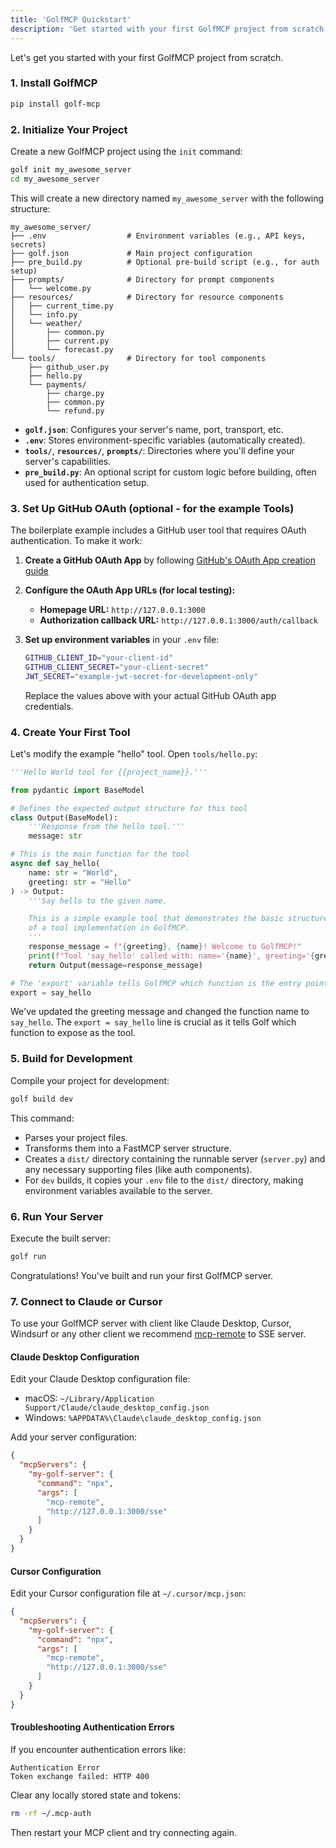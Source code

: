 ```yaml
---
title: 'GolfMCP Quickstart'
description: 'Get started with your first GolfMCP project from scratch.'
---
```


Let's get you started with your first GolfMCP project from scratch.

### 1. Install GolfMCP

```bash
pip install golf-mcp
```

### 2. Initialize Your Project

Create a new GolfMCP project using the `init` command:

```bash
golf init my_awesome_server
cd my_awesome_server
```

This will create a new directory named `my_awesome_server` with the following structure:

```
my_awesome_server/
├── .env                  # Environment variables (e.g., API keys, secrets)
├── golf.json             # Main project configuration
├── pre_build.py          # Optional pre-build script (e.g., for auth setup)
├── prompts/              # Directory for prompt components
│   └── welcome.py
├── resources/            # Directory for resource components
│   ├── current_time.py
│   └── info.py
│   └── weather/
│       ├── common.py
│       ├── current.py
│       └── forecast.py
└── tools/                # Directory for tool components
    ├── github_user.py
    ├── hello.py
    └── payments/
        ├── charge.py
        ├── common.py
        └── refund.py
```

*   **`golf.json`**: Configures your server's name, port, transport, etc.
*   **`.env`**: Stores environment-specific variables (automatically created).
*   **`tools/`**, **`resources/`**, **`prompts/`**: Directories where you'll define your server's capabilities.
*   **`pre_build.py`**: An optional script for custom logic before building, often used for authentication setup.

### 3. Set Up GitHub OAuth (optional - for the example Tools)

The boilerplate example includes a GitHub user tool that requires OAuth authentication. To make it work:

1. **Create a GitHub OAuth App** by following [GitHub's OAuth App creation guide](https://docs.github.com/en/apps/oauth-apps/building-oauth-apps/creating-an-oauth-app)
   
2. **Configure the OAuth App URLs (for local testing):**
   - **Homepage URL:** `http://127.0.0.1:3000`
   - **Authorization callback URL:** `http://127.0.0.1:3000/auth/callback`

3. **Set up environment variables** in your `.env` file:
   ```bash
   GITHUB_CLIENT_ID="your-client-id"
   GITHUB_CLIENT_SECRET="your-client-secret"
   JWT_SECRET="example-jwt-secret-for-development-only"
   ```
   Replace the values above with your actual GitHub OAuth app credentials.

### 4. Create Your First Tool

Let's modify the example "hello" tool. Open `tools/hello.py`:

```python
'''Hello World tool for {{project_name}}.'''

from pydantic import BaseModel

# Defines the expected output structure for this tool
class Output(BaseModel):
    '''Response from the hello tool.'''
    message: str

# This is the main function for the tool
async def say_hello(
    name: str = "World",
    greeting: str = "Hello"
) -> Output:
    '''Say hello to the given name.

    This is a simple example tool that demonstrates the basic structure
    of a tool implementation in GolfMCP.
    '''
    response_message = f"{greeting}, {name}! Welcome to GolfMCP!"
    print(f"Tool 'say_hello' called with: name='{name}', greeting='{greeting}'")
    return Output(message=response_message)

# The 'export' variable tells GolfMCP which function is the entry point for this tool
export = say_hello
```

We've updated the greeting message and changed the function name to `say_hello`. The `export = say_hello` line is crucial as it tells Golf which function to expose as the tool.

### 5. Build for Development

Compile your project for development:

```bash
golf build dev
```

This command:
*   Parses your project files.
*   Transforms them into a FastMCP server structure.
*   Creates a `dist/` directory containing the runnable server (`server.py`) and any necessary supporting files (like auth components).
*   For `dev` builds, it copies your `.env` file to the `dist/` directory, making environment variables available to the server.

### 6. Run Your Server

Execute the built server:

```bash
golf run
```

Congratulations! You've built and run your first GolfMCP server. 

### 7. Connect to Claude or Cursor

To use your GolfMCP server with client like Claude Desktop, Cursor, Windsurf or any other client we recommend [mcp-remote](https://github.com/geelen/mcp-remote/tree/main) to SSE server.

#### Claude Desktop Configuration

Edit your Claude Desktop configuration file:
- macOS: `~/Library/Application Support/Claude/claude_desktop_config.json`
- Windows: `%APPDATA%\Claude\claude_desktop_config.json`

Add your server configuration:
```json
{
  "mcpServers": {
    "my-golf-server": {
      "command": "npx",
      "args": [
        "mcp-remote",
        "http://127.0.0.1:3000/sse"
      ]
    }
  }
}
```

#### Cursor Configuration

Edit your Cursor configuration file at `~/.cursor/mcp.json`:
```json
{
  "mcpServers": {
    "my-golf-server": {
      "command": "npx",
      "args": [
        "mcp-remote",
        "http://127.0.0.1:3000/sse"
      ]
    }
  }
}
```

#### Troubleshooting Authentication Errors

If you encounter authentication errors like:
```
Authentication Error
Token exchange failed: HTTP 400
```

Clear any locally stored state and tokens:
```bash
rm -rf ~/.mcp-auth
```

Then restart your MCP client and try connecting again. 
